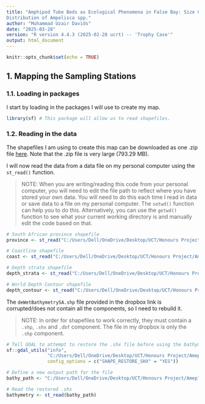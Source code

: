 ```yaml
---
title: "Amphipod Tube Beds as Ecological Phenomena in False Bay: Size Class 
Distribution of Ampelisca spp."
author: "Muhammad Uzair Davids"
date: "2025-03-28"
version: "R version 4.4.3 (2025-02-28 ucrt) -- 'Trophy Case'"
output: html_document
---
```


```r
knitr::opts_chunk$set(echo = TRUE)
```

## **1. Mapping the Sampling Stations**
### **1.1. Loading in packages**

I start by loading in the packages I will use to create my map.

```r
library(sf) # This package will allow us to read shapefiles.
```

### **1.2. Reading in the data**

The shapefiles I am using to create this map can be downloaded as one .zip file 
[here](https://www.dropbox.com/scl/fi/9fz9bgilr2pp98uoyxthl/Shapefiles_False_Bay.zip?rlkey=msl4u8sleeho5x8ftxyttsp5w&st=rdzdgjw2&dl=0). Note that the .zip file is very large (793.29 MB).

I will now read the data from a data file on my personal computer using the `st_read()` function.

> NOTE: When you are writing/reading this code from your personal computer, you will need to edit the file path to reflect where you have stored your own data. You will need to do this each time I read in data or save data to a file on my personal computer. The `setwd()` function can help you to do this. Alternatively, you can use the `getwd()` function to see what your current working directory is and manually edit the code based on that.

```r
# South African province shapefile
province <- st_read("C:/Users/Dell/OneDrive/Desktop/UCT/Honours Project/Ameplisca-Size-Class-Distribution/Data/Shapefiles_False_Bay/SA Provinces/provincial.shp") 

# Coastline shapefile
coast <- st_read("C:/Users/Dell/OneDrive/Desktop/UCT/Honours Project/Ameplisca-Size-Class-Distribution/Data/Shapefiles_False_Bay/SA Coastline/SA Coastline.shp") 

# Depth strata shapefile
depth_strata <- st_read("C:/Users/Dell/OneDrive/Desktop/UCT/Honours Project/Ameplisca-Size-Class-Distribution/Data/Shapefiles_False_Bay/SA Depth Strata - NSBA/depth_strata.shp") 

# World Depth Contour shapefile
depth_contour <- st_read("C:/Users/Dell/OneDrive/Desktop/UCT/Honours Project/Ameplisca-Size-Class-Distribution/Data/Shapefiles_False_Bay/World Depth Contours - hires - 2019/gebco_2019_contours.shp")
```

The `deWetBathymetrySA.shp` file provided in the dropbox link is corrupted/does not contain all the components, so I need to rebuild it. 

> NOTE: In order for shapefiles to work correctly, they must contain a `.shp`, `.shx` and `.dbf` component. The file in my dropbox is only the `.shp` component.  

```r
# Tell GDAL to attempt to restore the .shx file before using the bathymetry shapefile. 
sf::gdal_utils("info", 
               "C:/Users/Dell/OneDrive/Desktop/UCT/Honours Project/Ameplisca-Size-Class-Distribution/Data/Shapefiles_False_Bay/deWetBathymetrySA.shp", 
               config_options = c("SHAPE_RESTORE_SHX" = "YES"))

# Define a new output path for the file
bathy_path <- "C:/Users/Dell/OneDrive/Desktop/UCT/Honours Project/Ameplisca-Size-Class-Distribution/Data/Shapefiles_False_Bay/deWetBathymetrySA.shp"

# Read the restored .shx
bathymetry <- st_read(bathy_path)

```

